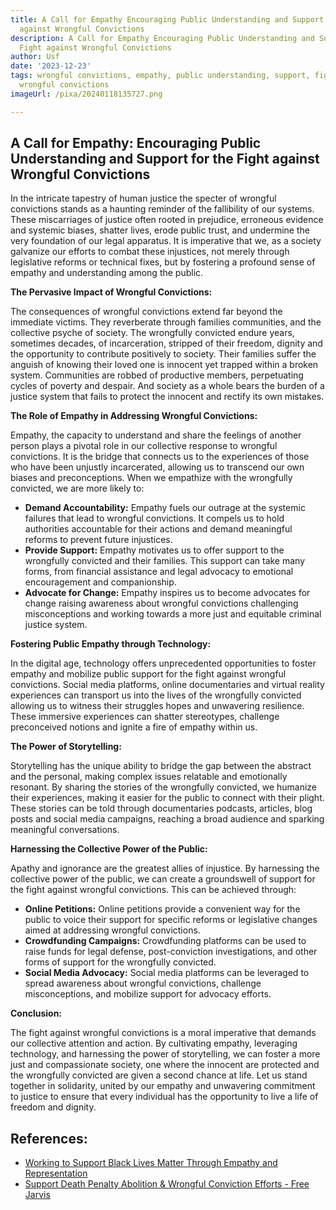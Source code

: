 ```yaml
---
title: A Call for Empathy Encouraging Public Understanding and Support for the Fight
  against Wrongful Convictions
description: A Call for Empathy Encouraging Public Understanding and Support for the
  Fight against Wrongful Convictions
author: Usf
date: '2023-12-23'
tags: wrongful convictions, empathy, public understanding, support, fight against
  wrongful convictions
imageUrl: /pixa/20240118135727.png

---
```

## A Call for Empathy: Encouraging Public Understanding and Support for the Fight against  Wrongful  Convictions

In the intricate tapestry of human  justice the specter of wrongful convictions stands as a haunting  reminder  of the fallibility of our systems. These miscarriages of justice often rooted in prejudice, erroneous evidence and  systemic biases,  shatter lives, erode public trust, and undermine the very foundation of our legal apparatus. It is imperative that we,  as a society galvanize  our efforts to combat these injustices, not merely through legislative reforms or technical fixes, but by fostering a profound sense of empathy  and understanding among the public.

**The Pervasive Impact of Wrongful Convictions:**

The consequences of  wrongful convictions extend far beyond the immediate victims. They reverberate through families communities, and the collective psyche of society.  The wrongfully convicted endure years, sometimes decades, of incarceration, stripped of their freedom, dignity and the opportunity to contribute positively to society. Their families suffer the anguish  of knowing  their loved one is innocent yet trapped  within a broken system. Communities are robbed of  productive members, perpetuating cycles of  poverty and despair. And society as a whole bears the burden of a justice system that fails to protect the innocent and rectify its own mistakes.

**The Role of Empathy in Addressing  Wrongful Convictions:**

Empathy, the capacity to understand and share the feelings of another person plays a  pivotal role in our  collective response to wrongful convictions. It is  the bridge that connects us  to the experiences of those who have been unjustly incarcerated,  allowing us to transcend our own biases and preconceptions. When we empathize with the  wrongfully convicted, we  are more  likely to:

- **Demand Accountability:** Empathy fuels our  outrage at the systemic failures  that lead to  wrongful convictions. It compels us to hold authorities accountable for their actions and demand meaningful reforms to prevent future injustices.
- **Provide Support:** Empathy motivates us to offer support  to the wrongfully convicted and  their families. This  support  can take many forms, from financial assistance and legal advocacy to emotional encouragement and companionship.
- **Advocate  for Change:** Empathy inspires us to become advocates for change raising awareness about wrongful convictions challenging misconceptions and working towards a more just and equitable criminal  justice system.

**Fostering  Public Empathy through Technology:**

In the digital age, technology offers unprecedented opportunities to foster empathy and mobilize public  support for the fight against wrongful convictions. Social media platforms, online documentaries and virtual reality experiences can transport us  into the lives of the wrongfully convicted allowing us to witness their struggles hopes and unwavering resilience. These immersive experiences can shatter stereotypes, challenge  preconceived notions and ignite  a fire of  empathy within us.

**The  Power of Storytelling:**

Storytelling has the  unique ability to bridge the gap between the abstract and the personal, making complex issues relatable and emotionally resonant. By sharing  the stories of the wrongfully convicted,  we humanize their experiences, making it easier for the public to  connect with their plight.  These stories can be told through documentaries podcasts, articles, blog posts and social media campaigns,  reaching a broad  audience and sparking meaningful conversations.

**Harnessing the Collective Power of the Public:**

Apathy and ignorance are the greatest allies of injustice. By harnessing the collective power of the public, we can create a groundswell of  support for the fight against wrongful convictions. This can be achieved through:

- **Online Petitions:** Online petitions provide a  convenient way for  the public to voice their support for  specific reforms or legislative changes aimed at addressing wrongful convictions.
- **Crowdfunding Campaigns:** Crowdfunding platforms can be  used to raise funds for legal defense, post-conviction investigations, and  other forms of support for the wrongfully convicted.
- **Social Media Advocacy:** Social media platforms can be  leveraged to spread awareness about wrongful convictions,  challenge misconceptions, and mobilize support for advocacy efforts.

**Conclusion:**

The fight against wrongful convictions is  a moral imperative that demands our collective attention  and action. By cultivating empathy,  leveraging technology,  and harnessing the power of storytelling, we  can foster a more just and compassionate  society,  one where the innocent are protected and the  wrongfully convicted are  given a second chance at  life. Let us stand together in solidarity, united by our empathy and unwavering commitment to justice to ensure that every individual has the opportunity to live  a life of  freedom and dignity.

## References:
- [Working to Support Black Lives Matter Through Empathy and Representation](https://globallives.org/working-to-support-black-lives-matter-through-empathy-and-representation/)
- [Support Death Penalty Abolition & Wrongful Conviction Efforts - Free Jarvis](https://www.freejarvis.org/join-the-movement)
